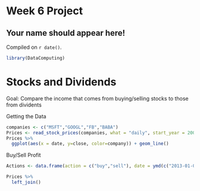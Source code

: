 # Week 6 Project

## Your name should appear here!

<!-- leave this material as is -->
Compiled on `r date()`.

```r
library(DataComputing)
```
<!-- put your content after this line -->
# Stocks and Dividends
Goal: Compare the income that comes from buying/selling stocks to those from dividents

Getting the Data
```r
companies <- c("MSFT","GOOGL","FB","BABA")
Prices <- read_stock_prices(companies, what = "daily", start_year = 2000, end_year = 2015)
Prices %>% 
  ggplot(aes(x = date, y=close, color=company)) + geom_line()
```

Buy/Sell Profit
```r
Actions <- data.frame(action = c("buy","sell"), date = ymd(c("2013-01-01","2014-12-30")))

Prices %>% 
  left_join()
```


